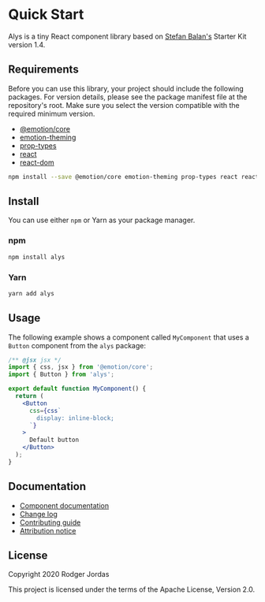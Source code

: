
<Meta title="Getting Started/Quick Start" />

# Quick Start

Alys is a tiny React component library based on [Stefan Balan's](https://bstefan.com/)
Starter Kit version 1.4.

## Requirements

Before you can use this library, your project should include the following packages. For version
details, please see the package manifest file at the repository's root. Make sure you select the
version compatible with the required minimum version.

- [@emotion/core](https://www.npmjs.com/package/@emotion/core)
- [emotion-theming](https://www.npmjs.com/package/emotion-theming)
- [prop-types](https://www.npmjs.com/package/prop-types)
- [react](https://www.npmjs.com/package/react)
- [react-dom](https://www.npmjs.com/package/react-dom)

```bash
npm install --save @emotion/core emotion-theming prop-types react react-dom
```

## Install

You can use either `npm` or Yarn as your package manager.

### npm

```bash
npm install alys
```

### Yarn

```bash
yarn add alys
```

## Usage

The following example shows a component called `MyComponent` that uses a `Button` component from
the `alys` package:

```jsx
/** @jsx jsx */
import { css, jsx } from '@emotion/core';
import { Button } from 'alys';

export default function MyComponent() {
  return (
    <Button
      css={css`
        display: inline-block;
      `}
    >
      Default button
    </Button>
  );
}
```

## Documentation

- [Component documentation](https://alyswc-next.web.app)
- [Change log](https://github.com/rmjordas/alys/blob/master/CHANGELOG.md)
- [Contributing guide](https://github.com/rmjordas/alys/blob/master/.github/CONTRIBUTING.md)
- [Attribution notice](https://github.com/rmjordas/alys/blob/master/NOTICE)

## License

Copyright 2020 Rodger Jordas

This project is licensed under the terms of the Apache License, Version 2.0.
